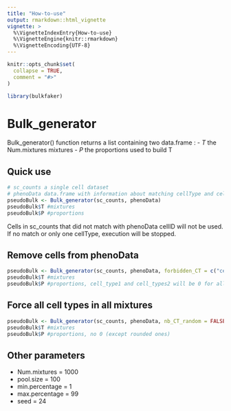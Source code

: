 ```yaml
---
title: "How-to-use"
output: rmarkdown::html_vignette
vignette: >
  %\VignetteIndexEntry{How-to-use}
  %\VignetteEngine{knitr::rmarkdown}
  %\VignetteEncoding{UTF-8}
---
```


```r
knitr::opts_chunk$set(
  collapse = TRUE,
  comment = "#>"
)
```

```r
library(bulkfaker)
```

# Bulk_generator

Bulk_generator() function returns a list containing two data.frame : 
- *T* the Num.mixtures mixtures
- *P* the proportions used to build T

## Quick use
```r
# sc_counts a single cell dataset
# phenoData data.frame with information about matching cellType and cellID
pseudoBulk <- Bulk_generator(sc_counts, phenoData)
pseudoBulk$T #mixtures
pseudoBulk$P #proportions
```
Cells in sc_counts that did not match with phenoData cellID will not be used.
If no match or only one cellType, execution will be stopped.

## Remove cells from phenoData
```r
pseudoBulk <- Bulk_generator(sc_counts, phenoData, forbidden_CT = c("cell_type1","cell_type2"))
pseudoBulk$T #mixtures
pseudoBulk$P #proportions, cell_type1 and cell_types2 will be 0 for all mixtures
```

## Force all cell types in all mixtures
```r
pseudoBulk <- Bulk_generator(sc_counts, phenoData, nb_CT_random = FALSE)
pseudoBulk$T #mixtures
pseudoBulk$P #proportions, no 0 (except rounded ones)
```

## Other parameters

- Num.mixtures = 1000
- pool.size = 100
- min.percentage = 1
- max.percentage = 99
- seed = 24

